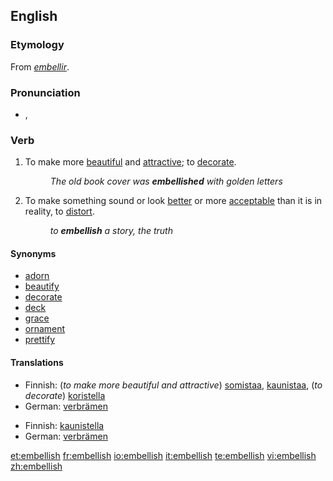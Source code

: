 ==English==
===Etymology===
From {{OF.}} ''[[embellir]]''.

===Pronunciation===
*{{IPA|/ɪmˈbɛlɪʃ/}}, {{SAMPA|/Im"bElIS/}}

===Verb===
{{en-verb|embellish|es}}
# To make more [[beautiful]] and [[attractive]]; to [[decorate]].
#:''The old book cover was '''embellished''' with golden letters''
# To make something sound or look [[better]] or more [[acceptable]] than it is in reality, to [[distort]].
#:''to '''embellish''' a story, the truth''

====Synonyms====
*[[adorn]]
*[[beautify]]
*[[decorate]]
*[[deck]]
*[[grace]]
*[[ornament]]
*[[prettify]]

====Translations====
{{trans-top|To make more beautiful and attractive; to decorate}}
*Finnish: (''to make more beautiful and attractive'') [[somistaa]], [[kaunistaa]], (''to decorate'') [[koristella]]
*German: [[verbrämen]]
{{trans-mid}}
{{trans-bottom}}

{{trans-top|To make something sound or look better or more acceptable than it is in reality, to distort}}
*Finnish: [[kaunistella]]
*German: [[verbrämen]]
{{trans-mid}}
{{trans-bottom}}

[[et:embellish]]
[[fr:embellish]]
[[io:embellish]]
[[it:embellish]]
[[te:embellish]]
[[vi:embellish]]
[[zh:embellish]]